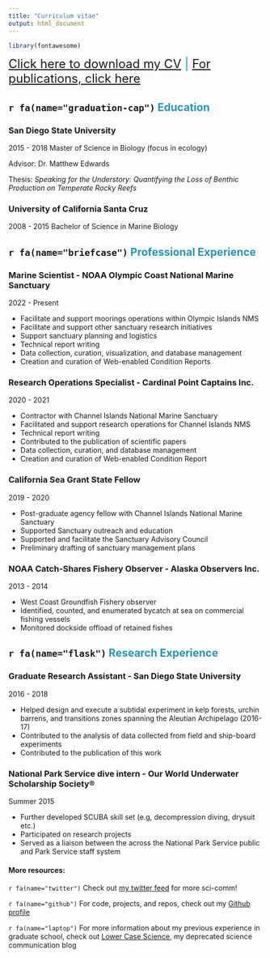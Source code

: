 ```yaml
---
title: "Curriculum vitae"
output: html_document
---
```

```r
library(fontawesome)
```

<font size = "5" font color = "#2596be">
 [Click here to download my CV](./files/Spector_resume.pdf){target="_blank"}
      | [For publications, click here](publications.html)
</font>


## `r fa(name="graduation-cap")` <font color = "#2596be"> Education </font>

### San Diego State University
2015 - 2018
Master of Science in Biology (focus in ecology)

Advisor: Dr. Matthew Edwards

Thesis: _Speaking for the Understory: Quantifying the Loss of Benthic Production on Temperate Rocky Reefs_

### University of California Santa Cruz
2008 - 2015
Bachelor of Science in Marine Biology



## `r fa(name="briefcase")` <font color = "#2596be"> Professional Experience </font>
### Marine Scientist - NOAA Olympic Coast National Marine Sanctuary
2022 - Present

- Facilitate and support moorings operations within Olympic Islands NMS
- Facilitate and support other sanctuary research initiatives
- Support sanctuary planning and logistics
- Technical report writing
- Data collection, curation, visualization, and database management 
- Creation and curation of Web-enabled Condition Reports

### Research Operations Specialist - Cardinal Point Captains Inc. 
2020 - 2021

- Contractor with Channel Islands National Marine Sanctuary
- Facilitated and support research operations for Channel Islands NMS 
- Technical report writing
- Contributed to the publication of scientific papers
- Data collection, curation, and database management
- Creation and curation of Web-enabled Condition Report

### California Sea Grant State Fellow
2019 - 2020

- Post-graduate agency fellow with Channel Islands National Marine Sanctuary 
- Supported Sanctuary outreach and education
- Supported and facilitate the Sanctuary Advisory Council 
- Preliminary drafting of sanctuary management plans


### NOAA Catch-Shares Fishery Observer - Alaska Observers Inc. 
2013 - 2014

- West Coast Groundfish Fishery observer
- Identified, counted, and enumerated bycatch at sea on commercial fishing vessels
- Monitored dockside offload of retained fishes

## `r fa(name="flask")` <font color = "#2596be"> Research Experience </font>
### Graduate Research Assistant - San Diego State University
2016 - 2018

- Helped design and execute a subtidal experiment in kelp forests, urchin barrens, and transitions zones spanning the Aleutian Archipelago (2016-17)
- Contributed to the analysis of data collected from field and ship-board experiments
- Contributed to the publication of this work

### National Park Service dive intern - Our World Underwater Scholarship Society®
Summer 2015

- Further developed SCUBA skill set (e.g, decompression diving, drysuit etc.) 
- Participated on research projects 
- Served as a liaison between the across the National Park Service public and Park Service staff system


#### More resources:
`r fa(name="twitter")` Check out [my twitter feed](https://twitter.com/BaronvonUrchin)  for more sci-comm!

`r fa(name="github")` For code, projects, and repos, check out my [Github profile](https://github.com/mspector13)

`r fa(name="laptop")` For more information about my previous experience in graduate school, check out [Lower Case Science](https://lowercasescience.weebly.com/), my deprecated science communication blog 